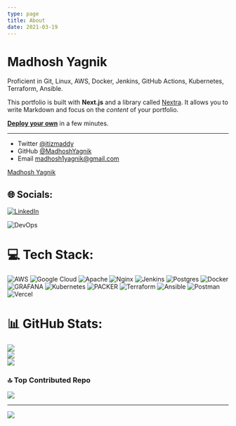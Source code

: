 ```yaml
---
type: page
title: About
date: 2021-03-19
---
```


# Madhosh Yagnik

Proficient in Git, Linux, AWS, Docker, Jenkins, GitHub Actions, Kubernetes, Terraform, Ansible.

This portfolio is built with **Next.js** and a library called [Nextra](https://nextra.vercel.app/). It allows you to write Markdown and focus on the _content_ of your portfolio.

[**Deploy your own**](https://vercel.com/new/clone?demo-title=Portfolio+Starter+Kit&demo-description=Easily+create+a+portfolio+with+Next.js+and+Markdown.&demo-url=https%3A%2F%2Fdemo.vercel.blog%2F&demo-image=%2F%2Fimages.ctfassets.net%2Fe5382hct74si%2F2aC4eHLrOKmT4fnLfoNGK2%2F14b1e6bbe598ec023ffe85001d31e634%2FCleanShot_2022-04-11_at_23.12.01.png&project-name=Portfolio+Starter+Kit&repository-name=portfolio-starter-kit&repository-url=https%3A%2F%2Fgithub.com%2Fvercel%2Fnextjs-portfolio-starter&from=templates&skippable-integrations=1&teamCreateStatus=hidden) in a few minutes.

---

- Twitter [@itizmaddy](https://twitter.com/itizmaddy)
- GitHub [@MadhoshYagnik](https://github.com/MadhoshYagnik)
- Email madhosh1yagnik@gmail.com

<script src="https://platform.linkedin.com/badges/js/profile.js" async defer type="text/javascript"></script>

<div class="badge-base LI-profile-badge" data-locale="en_US" data-size="large" data-theme="dark" data-type="HORIZONTAL" data-vanity="madhosh-yagnik-461123194" data-version="v1"><a class="badge-base__link LI-simple-link" href="https://in.linkedin.com/in/madhosh-yagnik-461123194?trk=profile-badge">Madhosh Yagnik</a></div>

## 🌐 Socials:
[![LinkedIn](https://img.shields.io/badge/LinkedIn-%230077B5.svg?logo=linkedin&logoColor=white)](https://linkedin.com/in/madhosh-yagnik-461123194) 

![DevOps](https://github.com/MadhoshYagnik/MadhoshYagnik/blob/main/devopsgif.gif)
# 💻 Tech Stack:
![AWS](https://img.shields.io/badge/AWS-%23FF9900.svg?style=for-the-badge&logo=amazon-aws&logoColor=white) ![Google Cloud](https://img.shields.io/badge/GoogleCloud-%234285F4.svg?style=for-the-badge&logo=google-cloud&logoColor=white) ![Apache](https://img.shields.io/badge/apache-%23D42029.svg?style=for-the-badge&logo=apache&logoColor=white) ![Nginx](https://img.shields.io/badge/nginx-%23009639.svg?style=for-the-badge&logo=nginx&logoColor=white) ![Jenkins](https://img.shields.io/badge/jenkins-%232C5263.svg?style=for-the-badge&logo=jenkins&logoColor=white) ![Postgres](https://img.shields.io/badge/postgres-%23316192.svg?style=for-the-badge&logo=postgresql&logoColor=white) ![Docker](https://img.shields.io/badge/docker-%230db7ed.svg?style=for-the-badge&logo=docker&logoColor=white) ![GRAFANA](https://img.shields.io/badge/grafana-F46800.svg?style=for-the-badge&logo=grafana&logoColor=white&color=%23F46800) ![Kubernetes](https://img.shields.io/badge/kubernetes-%23326ce5.svg?style=for-the-badge&logo=kubernetes&logoColor=white) ![PACKER](https://img.shields.io/badge/packer-02A8EF.svg?style=for-the-badge&logo=packer&logoColor=white&color=%2302A8EF) ![Terraform](https://img.shields.io/badge/terraform-%235835CC.svg?style=for-the-badge&logo=terraform&logoColor=white) ![Ansible](https://img.shields.io/badge/ansible-%231A1918.svg?style=for-the-badge&logo=ansible&logoColor=white) ![Postman](https://img.shields.io/badge/Postman-FF6C37?style=for-the-badge&logo=postman&logoColor=white) ![Vercel](https://img.shields.io/badge/vercel-%23000000.svg?style=for-the-badge&logo=vercel&logoColor=white)              

# 📊 GitHub Stats:
![](https://github-readme-stats.vercel.app/api?username=MadhoshYagnik&theme=dark&hide_border=false&include_all_commits=true&count_private=true)<br/>
![](https://github-readme-streak-stats.herokuapp.com/?user=MadhoshYagnik&theme=dark&hide_border=false)<br/>
![](https://github-readme-stats.vercel.app/api/top-langs/?username=MadhoshYagnik&theme=dark&hide_border=false&include_all_commits=true&count_private=true&layout=compact)

### 🔝 Top Contributed Repo
![](https://github-contributor-stats.vercel.app/api?username=MadhoshYagnik&limit=5&theme=dark&combine_all_yearly_contributions=true)

---
[![](https://visitcount.itsvg.in/api?id=MadhoshYagnik&icon=1&color=0)](https://visitcount.itsvg.in)

